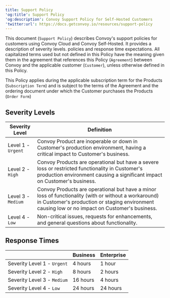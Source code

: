 ```yaml
--- 
title: Support Policy
'og:title': Support Policy
'og:description': Convoy Support Policy for Self-Hosted Customers
'twitter:url': https://docs.getconvoy.io/resources/support-policy
---
```


This document (`Support Policy`) describes Convoy's support policies for customers using Convoy Cloud and Convoy Self-Hosted. It provides a description of severity levels. policies and response time expectations. All capitalized terms used but not defined in this Policy have the meaning given them in the agreement that references this Policy (`Agreement`) between Convoy and the applicable customer (`Customer`), unless otherwise defined in this Policy. 

This Policy applies during the applicable subscription term for the Products (`Subscription Term`) and is subject to the terms of the Agreement and the ordering document under which the Customer purchases the Products (`Order Form`)

## Severity Levels

| Severity Level | Definition   |
|-------|--------------|
| Level 1 - `Urgent` | Convoy Product are inoperable or down in Customer's production environment, having a critical impact to Customer's business. |
| Level 2 - `High`   | Convoy Products are operational but have a severe loss or restricted functionality in Customer's production environment causing a significant impact on Customer's business. |
| Level 3 - `Medium` | Convoy Products are operational but have a minor loss of functionality (with or without a workaround) in Customer's production or staging environment causing low or no impact on Customer's business. |
| Level 4 - `Low` | Non-critical issues, requests for enhancements, and general questions about functionality. |

## Response Times
|      | Business | Enterprise |
|------|----------|------------|
| Severity Level 1 - `Urgent` | 4 hours   | 1 hour   |
| Severity Level 2 - `High`   | 8 hours   | 2 hours  |
| Severity Level 3 - `Medium` | 16 hours  | 4 hours  |
| Severity Level 4 - `Low`    | 24 hours  | 24 hours |

